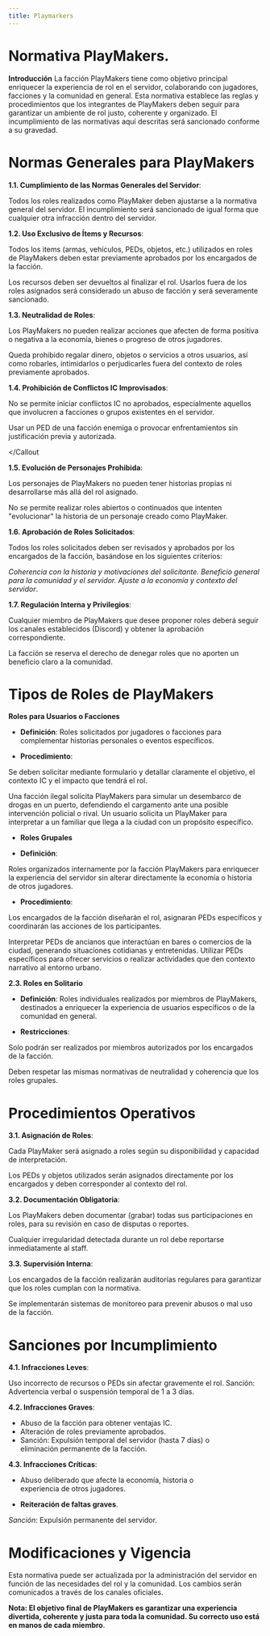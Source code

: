 ```yaml
---
title: Playmarkers
---
```



# Normativa PlayMakers.

**Introducción**
La facción PlayMakers tiene como objetivo principal enriquecer la experiencia de rol en el servidor, colaborando con jugadores, facciones y la comunidad en general. Esta normativa establece las reglas y procedimientos que los integrantes de PlayMakers deben seguir para garantizar un ambiente de rol justo, coherente y organizado. El incumplimiento de las normativas aquí descritas será sancionado conforme a su gravedad.

# Normas Generales para PlayMakers

**1.1. Cumplimiento de las Normas Generales del Servidor**:

Todos los roles realizados como PlayMaker deben ajustarse a la normativa general del servidor. El incumplimiento será sancionado de igual forma que cualquier otra infracción dentro del servidor.

**1.2. Uso Exclusivo de Ítems y Recursos**:

Todos los items (armas, vehículos, PEDs, objetos, etc.) utilizados en roles de PlayMakers deben estar previamente aprobados por los encargados de la facción.

Los recursos deben ser devueltos al finalizar el rol. Usarlos fuera de los roles asignados será considerado un abuso de facción y será severamente sancionado.

**1.3. Neutralidad de Roles**:

Los PlayMakers no pueden realizar acciones que afecten de forma positiva o negativa a la economía, bienes o progreso de otros jugadores.

Queda prohibido regalar dinero, objetos o servicios a otros usuarios, así como robarles, intimidarlos o perjudicarles fuera del contexto de roles previamente aprobados.

**1.4. Prohibición de Conflictos IC Improvisados**:

No se permite iniciar conflictos IC no aprobados, especialmente aquellos que involucren a facciones o grupos existentes en el servidor.
</Callout> 

<Callout type="info">
Usar un PED de una facción enemiga o provocar enfrentamientos sin justificación previa y autorizada.

</Callout

**1.5. Evolución de Personajes Prohibida**:

Los personajes de PlayMakers no pueden tener historias propias ni desarrollarse más allá del rol asignado.

No se permite realizar roles abiertos o continuados que intenten "evolucionar" la historia de un personaje creado como PlayMaker.

**1.6. Aprobación de Roles Solicitados**:

Todos los roles solicitados deben ser revisados y aprobados por los encargados de la facción, basándose en los siguientes criterios:

*Coherencia con la historia y motivaciones del solicitante.
Beneficio general para la comunidad y el servidor.
Ajuste a la economía y contexto del servidor*.

**1.7. Regulación Interna y Privilegios**:

Cualquier miembro de PlayMakers que desee proponer roles deberá seguir los canales establecidos (Discord) y obtener la aprobación correspondiente.

La facción se reserva el derecho de denegar roles que no aporten un beneficio claro a la comunidad.

# Tipos de Roles de PlayMakers

**Roles para Usuarios o Facciones**

- **Definición**: Roles solicitados por jugadores o facciones para complementar historias personales o eventos específicos.

- **Procedimiento**:

Se deben solicitar mediante formulario y detallar claramente el objetivo, el contexto IC y el impacto que tendrá el rol.

<Callout type="info">
Una facción ilegal solicita PlayMakers para simular un desembarco de drogas en un puerto, defendiendo el cargamento ante una posible intervención policial o rival.
</Callout> 

<Callout type="info">
Un usuario solicita un PlayMaker para interpretar a un familiar que llega a la ciudad con un propósito específico.
</Callout> 

- **Roles Grupales**

- **Definición**:

Roles organizados internamente por la facción PlayMakers para enriquecer la experiencia del servidor sin alterar directamente la economía o historia de otros jugadores.

- **Procedimiento**:

Los encargados de la facción diseñarán el rol, asignaran PEDs específicos y coordinarán las acciones de los participantes.
</Callout> 

<Callout type="info">
Interpretar PEDs de ancianos que interactúan en bares o comercios de la ciudad, generando situaciones cotidianas y entretenidas.
Utilizar PEDs específicos para ofrecer servicios o realizar actividades que den contexto narrativo al entorno urbano.
</Callout> 

**2.3. Roles en Solitario**

- **Definición**: Roles individuales realizados por miembros de PlayMakers, destinados a enriquecer la experiencia de usuarios específicos o de la comunidad en general.

- **Restricciones**:

Solo podrán ser realizados por miembros autorizados por los encargados de la facción.

Deben respetar las mismas normativas de neutralidad y coherencia que los roles grupales.

# Procedimientos Operativos

**3.1. Asignación de Roles**:

Cada PlayMaker será asignado a roles según su disponibilidad y capacidad de interpretación.

Los PEDs y objetos utilizados serán asignados directamente por los encargados y deben corresponder al contexto del rol.

**3.2. Documentación Obligatoria**:

Los PlayMakers deben documentar (grabar) todas sus participaciones en roles, para su revisión en caso de disputas o reportes.

Cualquier irregularidad detectada durante un rol debe reportarse inmediatamente al staff.

**3.3. Supervisión Interna**:

Los encargados de la facción realizarán auditorías regulares para garantizar que los roles cumplan con la normativa.

Se implementarán sistemas de monitoreo para prevenir abusos o mal uso de la facción.

# Sanciones por Incumplimiento

**4.1. Infracciones Leves**:

Uso incorrecto de recursos o PEDs sin afectar gravemente el rol.
Sanción: Advertencia verbal o suspensión temporal de 1 a 3 días.

**4.2. Infracciones Graves**:

- Abuso de la facción para obtener ventajas IC.
- Alteración de roles previamente aprobados.
- Sanción: Expulsión temporal del servidor (hasta 7 días) o     
  eliminación permanente de la facción.

**4.3. Infracciones Críticas**:

- Abuso deliberado que afecte la economía, historia o       
  experiencia de otros jugadores.

- **Reiteración de faltas graves**.

*Sanción*: Expulsión permanente del servidor.

# Modificaciones y Vigencia
Esta normativa puede ser actualizada por la administración del servidor en función de las necesidades del rol y la comunidad. Los cambios serán comunicados a través de los canales oficiales.

**Nota: El objetivo final de PlayMakers es garantizar una experiencia divertida, coherente y justa para toda la comunidad. Su correcto uso está en manos de cada miembro**.